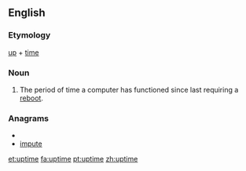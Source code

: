==English==

===Etymology===
[[up]] + [[time]]

===Noun===
{{en-noun|-}}

# {{computing}} The period of time a computer has functioned since last requiring a [[reboot]].

===Anagrams===
* {{alphagram|eimptu}}
* [[impute#English|impute]]

[[et:uptime]]
[[fa:uptime]]
[[pt:uptime]]
[[zh:uptime]]